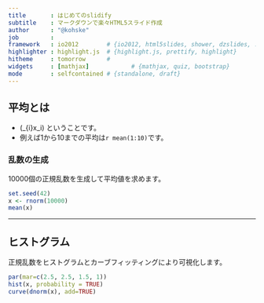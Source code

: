 ```yaml
---
title       : はじめてのslidify
subtitle    : マークダウンで楽々HTML5スライド作成
author      : "@kohske"
job         : 
framework   : io2012        # {io2012, html5slides, shower, dzslides, ...}
highlighter : highlight.js  # {highlight.js, prettify, highlight}
hitheme     : tomorrow      # 
widgets     : [mathjax]            # {mathjax, quiz, bootstrap}
mode        : selfcontained # {standalone, draft}
---
```


## 平均とは
 
- \(\frac{1}{n}\sum_{i}x_i\) ということです。
- 例えば1から10までの平均は`r mean(1:10)`です。

### 乱数の生成

10000個の正規乱数を生成して平均値を求めます。

```r
set.seed(42)
x <- rnorm(10000)
mean(x)
```

---

## ヒストグラム

正規乱数をヒストグラムとカーブフィッティングにより可視化します。

```r
par(mar=c(2.5, 2.5, 1.5, 1))
hist(x, probability = TRUE)
curve(dnorm(x), add=TRUE)
```





